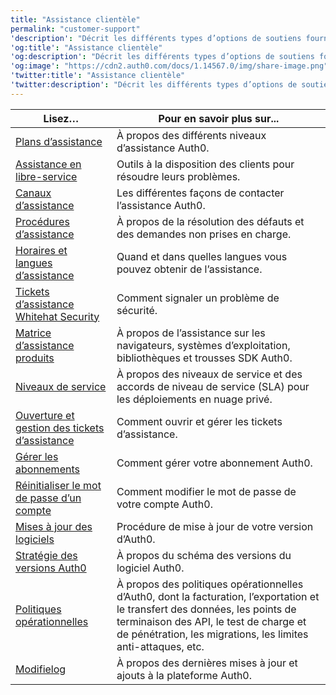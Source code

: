 ---
title: "Assistance clientèle"
permalink: "customer-support"
'description': "Décrit les différents types d’options de soutiens fournies par Auth0."
'og:title': "Assistance clientèle"
'og:description': "Décrit les différents types d’options de soutiens fournies par Auth0."
'og:image': "https://cdn2.auth0.com/docs/1.14567.0/img/share-image.png"
'twitter:title': "Assistance clientèle"
'twitter:description': "Décrit les différents types d’options de soutiens fournies par Auth0."
---

<table class="table"><thead>
<tr>
<th><strong>Lisez…</strong></th>
<th><strong>Pour en savoir plus sur...</strong></th>
</tr>
</thead>
<tbody>
<tr>
<td><a href="/docs/fr-ca/support/support-plans">Plans d’assistance</a></td>
<td>À propos des différents niveaux d’assistance Auth0.</td>
</tr>
<tr>
<td><a href="/docs/fr-ca/troubleshoot/customer-support/self-service-support">Assistance en libre-service</a></td>
<td>Outils à la disposition des clients pour résoudre leurs problèmes.</td>
</tr>
<tr>
<td><a href="/docs/fr-ca/troubleshoot/customer-support/support-channels">Canaux d’assistance</a></td>
<td>Les différentes façons de contacter l’assistance Auth0.</td>
</tr>
<tr>
<td><a href="/docs/fr-ca/troubleshoot/customer-support/support-procedures">Procédures d’assistance</a></td>
<td>À propos de la résolution des défauts et des demandes non prises en charge.</td>
</tr>
<tr>
<td><a href="/docs/fr-ca/troubleshoot/customer-support/support-hours-and-languages">Horaires et langues d’assistance</a></td>
<td>Quand et dans quelles langues vous pouvez obtenir de l’assistance.</td>
</tr>
<tr>
<td><a href="/docs/fr-ca/support/whitehat-security-support-tickets">Tickets d’assistance Whitehat Security</a></td>
<td>Comment signaler un problème de sécurité.</td>
</tr>
<tr>
<td><a href="/docs/fr-ca/support/product-support-matrix">Matrice d’assistance produits</a></td>
<td>À propos de l’assistance sur les navigateurs, systèmes d’exploitation, bibliothèques et trousses SDK Auth0.</td>
</tr>
<tr>
<td><a href="/docs/fr-ca/support/services-level-descriptions">Niveaux de service</a></td>
<td>À propos des niveaux de service et des accords de niveau de service (SLA) pour les déploiements en nuage privé.</td>
</tr>
<tr>
<td><a href="/docs/fr-ca/support/open-and-manage-support-tickets">Ouverture et gestion des tickets d’assistance</a></td>
<td>Comment ouvrir et gérer les tickets d’assistance.</td>
</tr>
<tr>
<td><a href="/docs/fr-ca/support/manage-subscriptions">Gérer les abonnements</a></td>
<td>Comment gérer votre abonnement Auth0.</td>
</tr>
<tr>
<td><a href="/docs/fr-ca/support/reset-account-passwords">Réinitialiser le mot de passe d’un compte</a></td>
<td>Comment modifier le mot de passe de votre compte Auth0.</td>
</tr>
<tr>
<td><a href="/docs/fr-ca/troubleshoot/customer-support/software-updates">Mises à jour des logiciels</a></td>
<td>Procédure de mise à jour de votre version d’Auth0.</td>
</tr>
<tr>
<td><a href="/docs/fr-ca/support/versioning-strategy">Stratégie des versions Auth0</a></td>
<td>À propos du schéma des versions du logiciel Auth0.</td>
</tr>
<tr>
<td><a href="/docs/fr-ca/support/policies">Politiques opérationnelles</a></td>
<td>À propos des politiques opérationnelles d’Auth0, dont la facturation, l’exportation et le transfert des données, les points de terminaison des API, le test de charge et de pénétration, les migrations, les limites anti-attaques, etc.</td>
</tr>
<tr>
<td><a href="https://auth0.com/changelog">Modifielog</a></td>
<td>À propos des dernières mises à jour et ajouts à la plateforme Auth0.</td>
</tr>
</tbody>
</table>